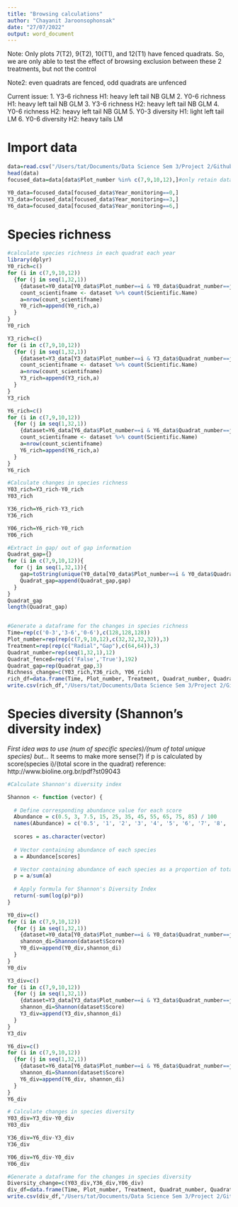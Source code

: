 ```yaml
---
title: "Browsing calculations"
author: "Chayanit Jaroonsophonsak"
date: "27/07/2022"
output: word_document
---
```


Note: Only plots 7(T2), 9(T2), 10(T1), and 12(T1) have fenced quadrats. 
So, we are only able to test the effect of browsing exclusion between these 2 treatments, but not the control

Note2: even quadrats are fenced, odd quadrats are unfenced 

Current issue:
1. Y3-6 richness H1: heavy left tail NB GLM
2. Y0-6 richness H1: heavy left tail NB GLM
3. Y3-6 richness H2: heavy left tail NB GLM
4. Y0-6 richness H2: heavy left tail NB GLM
5. Y0-3 diversity H1: light left tail LM
6. Y0-6 diversity H2: heavy tails LM

# Import data
```r
data=read.csv("/Users/tat/Documents/Data Science Sem 3/Project 2/Github/dataset/joined_understorey_observations.csv")
head(data)
focused_data=data[data$Plot_number %in% c(7,9,10,12),]#only retain data from plots 7,9,10,12

Y0_data=focused_data[focused_data$Year_monitoring==0,]
Y3_data=focused_data[focused_data$Year_monitoring==3,]
Y6_data=focused_data[focused_data$Year_monitoring==6,]
```

# Species richness
```r
#calculate species richness in each quadrat each year 
library(dplyr)
Y0_rich=c()
for (i in c(7,9,10,12))
  {for (j in seq(1,32,1))
    {dataset=Y0_data[Y0_data$Plot_number==i & Y0_data$Quadrat_number==j,]
    count_scientifname <- dataset %>% count(Scientific.Name)
    a=nrow(count_scientifname)
    Y0_rich=append(Y0_rich,a)
  }
}
Y0_rich

Y3_rich=c()
for (i in c(7,9,10,12))
  {for (j in seq(1,32,1))
    {dataset=Y3_data[Y3_data$Plot_number==i & Y3_data$Quadrat_number==j,]
    count_scientifname <- dataset %>% count(Scientific.Name)
    a=nrow(count_scientifname)
    Y3_rich=append(Y3_rich,a)
  }
}
Y3_rich

Y6_rich=c()
for (i in c(7,9,10,12))
  {for (j in seq(1,32,1))
    {dataset=Y6_data[Y6_data$Plot_number==i & Y6_data$Quadrat_number==j,]
    count_scientifname <- dataset %>% count(Scientific.Name)
    a=nrow(count_scientifname) 
    Y6_rich=append(Y6_rich,a)
  }
}
Y6_rich

#Calculate changes in species richness
Y03_rich=Y3_rich-Y0_rich 
Y03_rich 

Y36_rich=Y6_rich-Y3_rich
Y36_rich 

Y06_rich=Y6_rich-Y0_rich
Y06_rich

#Extract in gap/ out of gap information
Quadrat_gap={}
for (i in c(7,9,10,12)){
  for (j in seq(1,32,1)){
    gap=toString(unique(Y0_data[Y0_data$Plot_number==i & Y0_data$Quadrat_number==j,]$Quadrat_gap))
    Quadrat_gap=append(Quadrat_gap,gap)
  }
}
Quadrat_gap
length(Quadrat_gap)


#Generate a dataframe for the changes in species richness 
Time=rep(c('0-3','3-6','0-6'),c(128,128,128))
Plot_number=rep(rep(c(7,9,10,12),c(32,32,32,32)),3)
Treatment=rep(rep(c("Radial","Gap"),c(64,64)),3)
Quadrat_number=rep(seq(1,32,1),12)
Quadrat_fenced=rep(c('False','True'),192)
Quadrat_gap=rep(Quadrat_gap,3)
Richness_change=c(Y03_rich,Y36_rich, Y06_rich)
rich_df=data.frame(Time, Plot_number, Treatment, Quadrat_number, Quadrat_fenced, Quadrat_gap, Richness_change)
write.csv(rich_df,"/Users/tat/Documents/Data Science Sem 3/Project 2/Github/data_generated/richness_calculation.csv", row.names = TRUE)
```

# Species diversity (Shannon's diversity index)
*First idea was to use (num of specific species)/(num of total unique species) but...
* It seems to make more sense(?) if p is calculated by score(species i)/(total score in the quadrat)
reference: http://www.bioline.org.br/pdf?st09043

```r
#Calculate Shannon's diversity index

Shannon <- function (vector) {
  
  # Define corresponding abundance value for each score
  Abundance = c(0.5, 3, 7.5, 15, 25, 35, 45, 55, 65, 75, 85) / 100
  names(Abundance) = c('0.5', '1', '2', '3', '4', '5', '6', '7', '8', '9', '10')
  
  scores = as.character(vector)
  
  # Vector containing abundance of each species
  a = Abundance[scores]

  # Vector containing abundance of each species as a proportion of total
  p = a/sum(a)
  
  # Apply formula for Shannon's Diversity Index
  return(-sum(log(p)*p))
}

Y0_div=c()
for (i in c(7,9,10,12))
  {for (j in seq(1,32,1))
    {dataset=Y0_data[Y0_data$Plot_number==i & Y0_data$Quadrat_number==j,]
    shannon_di=Shannon(dataset$Score)
    Y0_div=append(Y0_div,shannon_di)
  }
}
Y0_div

Y3_div=c()
for (i in c(7,9,10,12))
  {for (j in seq(1,32,1))
    {dataset=Y3_data[Y3_data$Plot_number==i & Y3_data$Quadrat_number==j,]
    shannon_di=Shannon(dataset$Score)
    Y3_div=append(Y3_div,shannon_di)
  }
}
Y3_div

Y6_div=c()
for (i in c(7,9,10,12))
  {for (j in seq(1,32,1))
    {dataset=Y6_data[Y6_data$Plot_number==i & Y6_data$Quadrat_number==j,]
    shannon_di=Shannon(dataset$Score)
    Y6_div=append(Y6_div, shannon_di)
  }
}
Y6_div

# Calculate changes in species diversity
Y03_div=Y3_div-Y0_div
Y03_div

Y36_div=Y6_div-Y3_div
Y36_div

Y06_div=Y6_div-Y0_div
Y06_div

#Generate a dataframe for the changes in species diversity
Diversity_change=c(Y03_div,Y36_div,Y06_div)
div_df=data.frame(Time, Plot_number, Treatment, Quadrat_number, Quadrat_fenced, Quadrat_gap, Diversity_change)
write.csv(div_df,"/Users/tat/Documents/Data Science Sem 3/Project 2/Github/data_generated/ShannonDI_calculation.csv", row.names = TRUE)
```

